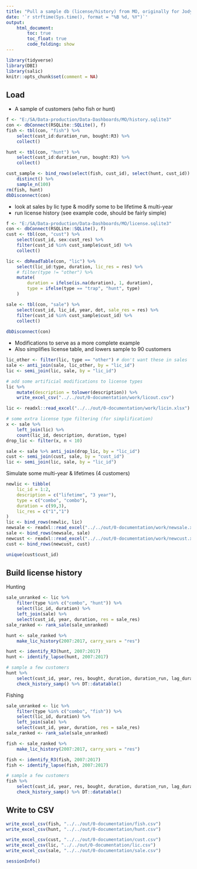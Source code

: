 ```yaml
---
title: "Pull a sample db (license/history) from MO, originally for Jody Simoes at MA"
date: '`r strftime(Sys.time(), format = "%B %d, %Y")`'
output: 
    html_document:
        toc: true
        toc_float: true
        code_folding: show
---
```


```r
library(tidyverse)
library(DBI)
library(salic)
knitr::opts_chunk$set(comment = NA)
```

## Load

- A sample of customers (who fish or hunt)

```r
f <- "E:/SA/Data-production/Data-Dashboards/MO/history.sqlite3"
con <- dbConnect(RSQLite::SQLite(), f)
fish <- tbl(con, "fish") %>%
    select(cust_id:duration_run, bought:R3) %>%
    collect()

hunt <- tbl(con, "hunt") %>%
    select(cust_id:duration_run, bought:R3) %>%
    collect()

cust_sample <- bind_rows(select(fish, cust_id), select(hunt, cust_id)) %>%
    distinct() %>%
    sample_n(100)
rm(fish, hunt)
dbDisconnect(con)
```

- look at sales by lic type & modify some to be lifetime & multi-year
- run license history (see example code, should be fairly simple)

```r
f <- "E:/SA/Data-production/Data-Dashboards/MO/license.sqlite3"
con <- dbConnect(RSQLite::SQLite(), f)
cust <- tbl(con, "cust") %>%
    select(cust_id, sex:cust_res) %>%
    filter(cust_id %in% cust_sample$cust_id) %>%
    collect()

lic <- dbReadTable(con, "lic") %>%
    select(lic_id:type, duration, lic_res = res) %>%
    # filter(type != "other") %>%
    mutate(
        duration = ifelse(is.na(duration), 1, duration),
        type = ifelse(type == "trap", "hunt", type)    
    )

sale <- tbl(con, "sale") %>%
    select(cust_id, lic_id, year, dot, sale_res = res) %>%
    filter(cust_id %in% cust_sample$cust_id) %>%
    collect()
    
dbDisconnect(con)
```

- Modifications to serve as a more complete example
- Also simplifies license table, and lowers sample to 90 customers

```r
lic_other <- filter(lic, type == "other") # don't want these in sales
sale <- anti_join(sale, lic_other, by = "lic_id")
lic <- semi_join(lic, sale, by = "lic_id")

# add some artificial modifications to license types
lic %>%
    mutate(description = tolower(description)) %>%
    write_excel_csv("../../out/0-documentation/work/licout.csv")

lic <- readxl::read_excel("../../out/0-documentation/work/licin.xlsx")

# some extra license type filtering (for simplification)
x <- sale %>%
    left_join(lic) %>%
    count(lic_id, description, duration, type)
drop_lic <- filter(x, n < 10)

sale <- sale %>% anti_join(drop_lic, by = "lic_id")
cust <- semi_join(cust, sale, by = "cust_id")
lic <- semi_join(lic, sale, by = "lic_id")
```

Simulate some multi-year & lifetimes (4 customers)

```r
newlic <- tibble(
    lic_id = 1:2, 
    description = c("lifetime", "3 year"),
    type = c("combo", "combo"),
    duration = c(99,3),
    lic_res = c("1","1")
)
lic <- bind_rows(newlic, lic)
newsale <- readxl::read_excel("../../out/0-documentation/work/newsale.xlsx")
sale <- bind_rows(newsale, sale)
newcust <- readxl::read_excel("../../out/0-documentation/work/newcust.xlsx")
cust <- bind_rows(newcust, cust)

unique(cust$cust_id)
```

## Build license history

Hunting

```r
sale_unranked <- lic %>%
    filter(type %in% c("combo", "hunt")) %>%
    select(lic_id, duration) %>%
    left_join(sale) %>%
    select(cust_id, year, duration, res = sale_res)
sale_ranked <- rank_sale(sale_unranked)

hunt <- sale_ranked %>%
    make_lic_history(2007:2017, carry_vars = "res")

hunt <- identify_R3(hunt, 2007:2017)
hunt <- identify_lapse(hunt, 2007:2017)

# sample a few customers
hunt %>%
    select(cust_id, year, res, bought, duration, duration_run, lag_duration_run, R3, lapse) %>%
    check_history_samp() %>% DT::datatable()
```

Fishing

```r
sale_unranked <- lic %>%
    filter(type %in% c("combo", "fish")) %>%
    select(lic_id, duration) %>%
    left_join(sale) %>%
    select(cust_id, year, duration, res = sale_res)
sale_ranked <- rank_sale(sale_unranked)

fish <- sale_ranked %>%
    make_lic_history(2007:2017, carry_vars = "res")

fish <- identify_R3(fish, 2007:2017)
fish <- identify_lapse(fish, 2007:2017)

# sample a few customers
fish %>%
    select(cust_id, year, res, bought, duration, duration_run, lag_duration_run, R3, lapse) %>%
    check_history_samp() %>% DT::datatable()
```


## Write to CSV

```r
write_excel_csv(fish, "../../out/0-documentation/fish.csv")
write_excel_csv(hunt, "../../out/0-documentation/hunt.csv")

write_excel_csv(cust, "../../out/0-documentation/cust.csv")
write_excel_csv(lic, "../../out/0-documentation/lic.csv")
write_excel_csv(sale, "../../out/0-documentation/sale.csv")

```


```r
sessionInfo()
```
